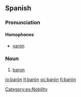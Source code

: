 {{also|baron}}
==Spanish==

===Pronunciation===

====Homophones====
* [[varón]]

===Noun===
{{es-noun-mf|f=baronesa|mpl=barones}}

# [[baron]]

[[Category:es:Nobility]]

[[io:barón]]
[[lt:barón]]
[[oc:barón]]
[[fi:barón]]